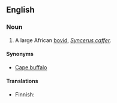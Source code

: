 ==English==

===Noun===
{{wikipedia|African Buffalo}}
{{en-noun|sg=[[African]] [[buffalo]]}}

# A large African [[bovid]], ''[[Syncerus caffer]]''.

====Synonyms====
*[[Cape buffalo]]

====Translations====
{{trans-top}}
*Finnish: {{t|fi|kafferipuhveli}}
{{trans-mid}}
{{trans-bottom}}